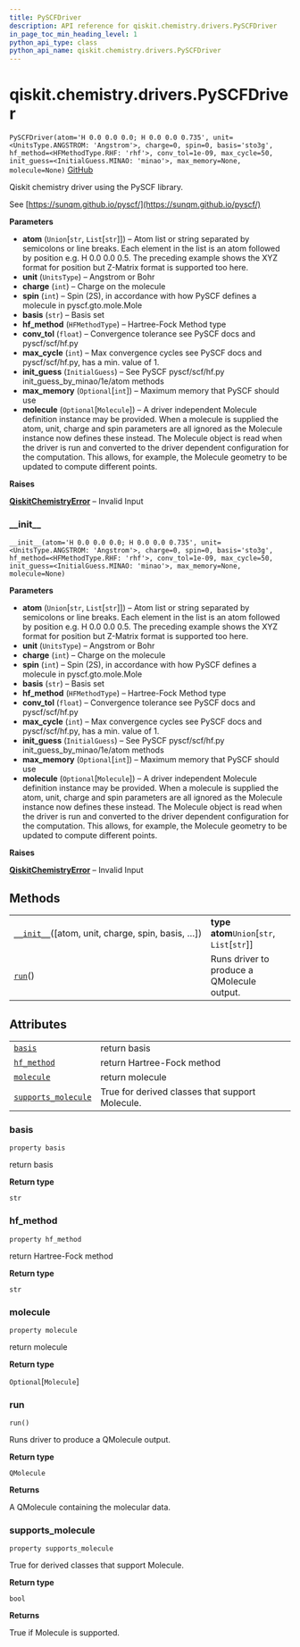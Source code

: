 ```yaml
---
title: PySCFDriver
description: API reference for qiskit.chemistry.drivers.PySCFDriver
in_page_toc_min_heading_level: 1
python_api_type: class
python_api_name: qiskit.chemistry.drivers.PySCFDriver
---
```


# qiskit.chemistry.drivers.PySCFDriver

<span id="qiskit.chemistry.drivers.PySCFDriver" />

`PySCFDriver(atom='H 0.0 0.0 0.0; H 0.0 0.0 0.735', unit=<UnitsType.ANGSTROM: 'Angstrom'>, charge=0, spin=0, basis='sto3g', hf_method=<HFMethodType.RHF: 'rhf'>, conv_tol=1e-09, max_cycle=50, init_guess=<InitialGuess.MINAO: 'minao'>, max_memory=None, molecule=None)` [GitHub](https://github.com/qiskit-community/qiskit-aqua/tree/stable/0.9/qiskit/chemistry/drivers/pyscfd/pyscfdriver.py "view source code")

Qiskit chemistry driver using the PySCF library.

See [https://sunqm.github.io/pyscf/](https://sunqm.github.io/pyscf/)

**Parameters**

*   **atom** (`Union`\[`str`, `List`\[`str`]]) – Atom list or string separated by semicolons or line breaks. Each element in the list is an atom followed by position e.g. H 0.0 0.0 0.5. The preceding example shows the XYZ format for position but Z-Matrix format is supported too here.
*   **unit** (`UnitsType`) – Angstrom or Bohr
*   **charge** (`int`) – Charge on the molecule
*   **spin** (`int`) – Spin (2S), in accordance with how PySCF defines a molecule in pyscf.gto.mole.Mole
*   **basis** (`str`) – Basis set
*   **hf\_method** (`HFMethodType`) – Hartree-Fock Method type
*   **conv\_tol** (`float`) – Convergence tolerance see PySCF docs and pyscf/scf/hf.py
*   **max\_cycle** (`int`) – Max convergence cycles see PySCF docs and pyscf/scf/hf.py, has a min. value of 1.
*   **init\_guess** (`InitialGuess`) – See PySCF pyscf/scf/hf.py init\_guess\_by\_minao/1e/atom methods
*   **max\_memory** (`Optional`\[`int`]) – Maximum memory that PySCF should use
*   **molecule** (`Optional`\[`Molecule`]) – A driver independent Molecule definition instance may be provided. When a molecule is supplied the atom, unit, charge and spin parameters are all ignored as the Molecule instance now defines these instead. The Molecule object is read when the driver is run and converted to the driver dependent configuration for the computation. This allows, for example, the Molecule geometry to be updated to compute different points.

**Raises**

[**QiskitChemistryError**](qiskit.chemistry.QiskitChemistryError "qiskit.chemistry.QiskitChemistryError") – Invalid Input

### \_\_init\_\_

<span id="qiskit.chemistry.drivers.PySCFDriver.__init__" />

`__init__(atom='H 0.0 0.0 0.0; H 0.0 0.0 0.735', unit=<UnitsType.ANGSTROM: 'Angstrom'>, charge=0, spin=0, basis='sto3g', hf_method=<HFMethodType.RHF: 'rhf'>, conv_tol=1e-09, max_cycle=50, init_guess=<InitialGuess.MINAO: 'minao'>, max_memory=None, molecule=None)`

**Parameters**

*   **atom** (`Union`\[`str`, `List`\[`str`]]) – Atom list or string separated by semicolons or line breaks. Each element in the list is an atom followed by position e.g. H 0.0 0.0 0.5. The preceding example shows the XYZ format for position but Z-Matrix format is supported too here.
*   **unit** (`UnitsType`) – Angstrom or Bohr
*   **charge** (`int`) – Charge on the molecule
*   **spin** (`int`) – Spin (2S), in accordance with how PySCF defines a molecule in pyscf.gto.mole.Mole
*   **basis** (`str`) – Basis set
*   **hf\_method** (`HFMethodType`) – Hartree-Fock Method type
*   **conv\_tol** (`float`) – Convergence tolerance see PySCF docs and pyscf/scf/hf.py
*   **max\_cycle** (`int`) – Max convergence cycles see PySCF docs and pyscf/scf/hf.py, has a min. value of 1.
*   **init\_guess** (`InitialGuess`) – See PySCF pyscf/scf/hf.py init\_guess\_by\_minao/1e/atom methods
*   **max\_memory** (`Optional`\[`int`]) – Maximum memory that PySCF should use
*   **molecule** (`Optional`\[`Molecule`]) – A driver independent Molecule definition instance may be provided. When a molecule is supplied the atom, unit, charge and spin parameters are all ignored as the Molecule instance now defines these instead. The Molecule object is read when the driver is run and converted to the driver dependent configuration for the computation. This allows, for example, the Molecule geometry to be updated to compute different points.

**Raises**

[**QiskitChemistryError**](qiskit.chemistry.QiskitChemistryError "qiskit.chemistry.QiskitChemistryError") – Invalid Input

## Methods

|                                                                                                                                                     |                                              |
| --------------------------------------------------------------------------------------------------------------------------------------------------- | -------------------------------------------- |
| [`__init__`](#qiskit.chemistry.drivers.PySCFDriver.__init__ "qiskit.chemistry.drivers.PySCFDriver.__init__")(\[atom, unit, charge, spin, basis, …]) | **type atom**`Union`\[`str`, `List`\[`str`]] |
| [`run`](#qiskit.chemistry.drivers.PySCFDriver.run "qiskit.chemistry.drivers.PySCFDriver.run")()                                                     | Runs driver to produce a QMolecule output.   |

## Attributes

|                                                                                                                                         |                                                 |
| --------------------------------------------------------------------------------------------------------------------------------------- | ----------------------------------------------- |
| [`basis`](#qiskit.chemistry.drivers.PySCFDriver.basis "qiskit.chemistry.drivers.PySCFDriver.basis")                                     | return basis                                    |
| [`hf_method`](#qiskit.chemistry.drivers.PySCFDriver.hf_method "qiskit.chemistry.drivers.PySCFDriver.hf_method")                         | return Hartree-Fock method                      |
| [`molecule`](#qiskit.chemistry.drivers.PySCFDriver.molecule "qiskit.chemistry.drivers.PySCFDriver.molecule")                            | return molecule                                 |
| [`supports_molecule`](#qiskit.chemistry.drivers.PySCFDriver.supports_molecule "qiskit.chemistry.drivers.PySCFDriver.supports_molecule") | True for derived classes that support Molecule. |

### basis

<span id="qiskit.chemistry.drivers.PySCFDriver.basis" />

`property basis`

return basis

**Return type**

`str`

### hf\_method

<span id="qiskit.chemistry.drivers.PySCFDriver.hf_method" />

`property hf_method`

return Hartree-Fock method

**Return type**

`str`

### molecule

<span id="qiskit.chemistry.drivers.PySCFDriver.molecule" />

`property molecule`

return molecule

**Return type**

`Optional`\[`Molecule`]

### run

<span id="qiskit.chemistry.drivers.PySCFDriver.run" />

`run()`

Runs driver to produce a QMolecule output.

**Return type**

`QMolecule`

**Returns**

A QMolecule containing the molecular data.

### supports\_molecule

<span id="qiskit.chemistry.drivers.PySCFDriver.supports_molecule" />

`property supports_molecule`

True for derived classes that support Molecule.

**Return type**

`bool`

**Returns**

True if Molecule is supported.

